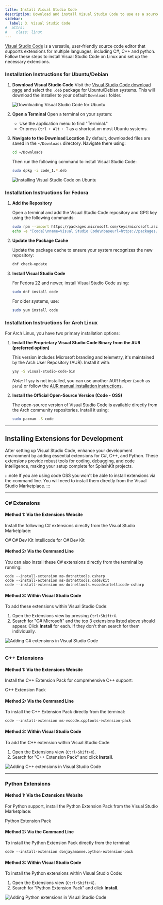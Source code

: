 ```yaml
---
title: Install Visual Studio Code
description: Download and install Visual Studio Code to use as a source code editor, and install the necessary extensions for C# and C++.
sidebar:
  label: 3. Visual Studio Code
#  attrs:
#    class: linux
---
```



[Visual Studio Code](https://code.visualstudio.com/) is a versatile, user-friendly source code editor that supports extensions for multiple languages, including C#, C++ and python. Follow these steps to install Visual Studio Code on Linux and set up the necessary extensions.

### Installation Instructions for Ubuntu/Debian

<Steps>

1. **Download Visual Studio Code**
   Visit the [Visual Studio Code download page](https://code.visualstudio.com/) and select the `.deb` package for Ubuntu/Debian systems. This will download the installer to your default `Downloads` folder.

   ![Downloading Visual Studio Code for Ubuntu](/gifs/linux/download-vsc.gif)

2. **Open a Terminal**
   Open a terminal on your system:

   - Use the application menu to find "Terminal."
   - Or press `Ctrl + Alt + T` as a shortcut on most Ubuntu systems.

3. **Navigate to the Download Location**
   By default, downloaded files are saved in the `~/Downloads` directory. Navigate there using:

   ```bash
   cd ~/Downloads
   ```

   Then run the following command to install Visual Studio Code:

   ```bash
   sudo dpkg -i code_1.*.deb
   ```

   ![Installing Visual Studio Code on Ubuntu](/gifs/linux/install-vsc.gif)

</Steps>

### Installation Instructions for Fedora

<Steps>

1. **Add the Repository**

   Open a terminal and add the Visual Studio Code repository and GPG key using the following commands:

   ```bash
   sudo rpm --import https://packages.microsoft.com/keys/microsoft.asc
   echo -e "[code]\nname=Visual Studio Code\nbaseurl=https://packages.microsoft.com/yumrepos/vscode\nenabled=1\ngpgcheck=1\ngpgkey=https://packages.microsoft.com/keys/microsoft.asc" | sudo tee /etc/yum.repos.d/vscode.repo > /dev/null
   ```

2. **Update the Package Cache**

   Update the package cache to ensure your system recognizes the new repository:

   ```bash
   dnf check-update
   ```

3. **Install Visual Studio Code**

   For Fedora 22 and newer, install Visual Studio Code using:

   ```bash
   sudo dnf install code
   ```

   For older systems, use:

   ```bash
   sudo yum install code
   ```

</Steps>

### Installation Instructions for Arch Linux

For Arch Linux, you have two primary installation options:

<Steps>

1. **Install the Proprietary Visual Studio Code Binary from the AUR (preferred option)**  

   This version includes Microsoft branding and telemetry, it's maintained by the Arch User Repository (AUR). Install it with:

   ```bash
   yay -S visual-studio-code-bin
   ```

   *Note:* If `yay` is not installed, you can use another AUR helper (such as `paru`) or follow the [AUR manual installation instructions](https://wiki.archlinux.org/title/Arch_User_Repository#Installing_and_upgrading_packages).

2. **Install the Official Open-Source Version (Code - OSS)**  

   The open-source version of Visual Studio Code is available directly from the Arch community repositories. Install it using:

   ```bash
   sudo pacman -S code
   ```

</Steps>

---

## Installing Extensions for Development

After setting up Visual Studio Code, enhance your development environment by adding essential extensions for C#, C++, and Python. These extensions provide robust tools for coding, debugging, and code intelligence, making your setup complete for SplashKit projects.

:::note
If you are using code OSS you won't be able to install extensions via the command line. You will need to install them directly from the Visual Studio Marketplace.
:::

---

### C# Extensions

#### Method 1: Via the Extensions Website

Install the following C# extensions directly from the Visual Studio Marketplace:

<LinkButton href="https://marketplace.visualstudio.com/items?itemName=ms-dotnettools.csharp">C#</LinkButton>
<LinkButton href="https://marketplace.visualstudio.com/items?itemName=ms-dotnettools.csdevkit">C# Dev Kit</LinkButton>
<LinkButton href="https://marketplace.visualstudio.com/items?itemName=ms-dotnettools.vscodeintellicode-csharp">Intellicode for C# Dev Kit</LinkButton>

#### Method 2: Via the Command Line

You can also install these C# extensions directly from the terminal by running:

```shell
code --install-extension ms-dotnettools.csharp
code --install-extension ms-dotnettools.csdevkit
code --install-extension ms-dotnettools.vscodeintellicode-csharp
```

#### Method 3: Within Visual Studio Code

To add these extensions within Visual Studio Code:

1. Open the Extensions view by pressing `Ctrl+Shift+X`.
2. Search for "C# Microsoft" and the top 3 extensions listed above should appear. Click **Install** for each. If they don't then search for them individually.

![Adding C# extensions in Visual Studio Code](/images/installation/linux/csharp-in-vscode.png)

---

### C++ Extensions

#### Method 1: Via the Extensions Website

Install the C++ Extension Pack for comprehensive C++ support:

<LinkButton href="https://marketplace.visualstudio.com/items?itemName=ms-vscode.cpptools-extension-pack">C++ Extension Pack</LinkButton>

#### Method 2: Via the Command Line

To install the C++ Extension Pack directly from the terminal:

```shell
code --install-extension ms-vscode.cpptools-extension-pack
```

#### Method 3: Within Visual Studio Code

To add the C++ extension within Visual Studio Code:

1. Open the Extensions view (`Ctrl+Shift+X`).
2. Search for "C++ Extension Pack" and click **Install**.

![Adding C++ extensions in Visual Studio Code](/images/installation/linux/cplus-in-vscode.png)

---

### Python Extensions

#### Method 1: Via the Extensions Website

For Python support, install the Python Extension Pack from the Visual Studio Marketplace:

<LinkButton href="https://marketplace.visualstudio.com/items?itemName=donjayamanne.python-extension-pack">Python Extension Pack</LinkButton>

#### Method 2: Via the Command Line

To install the Python Extension Pack directly from the terminal:

```shell
code --install-extension donjayamanne.python-extension-pack
```

#### Method 3: Within Visual Studio Code

To install the Python extensions within Visual Studio Code:

1. Open the Extensions view (`Ctrl+Shift+X`).
2. Search for "Python Extension Pack" and click **Install**.

![Adding Python extensions in Visual Studio Code](/images/installation/linux/python-in-vscode.png)
